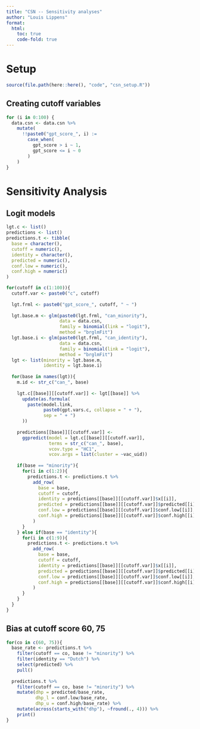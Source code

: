```yaml
---
title: "CSN -- Sensitivity analyses"
author: "Louis Lippens"
format:
  html:
    toc: true
    code-fold: true
---
```


# Setup
```r
source(file.path(here::here(), "code", "csn_setup.R"))
```

## Creating cutoff variables
```r
for (i in 0:100) {
  data.csn <- data.csn %>%
    mutate(
      !!paste0("gpt_score_", i) :=
        case_when(
          gpt_score > i ~ 1,
          gpt_score <= i ~ 0
        )
    )
}
```


# Sensitivity Analysis
## Logit models
```r
lgt.c <- list()
predictions <- list()
predictions.t <- tibble(
  base = character(),
  cutoff = numeric(),
  identity = character(),
  predicted = numeric(),
  conf.low = numeric(),
  conf.high = numeric()
)

for(cutoff in c(1:100)){
  cutoff.var <- paste0("c", cutoff)
  
  lgt.frml <- paste0("gpt_score_", cutoff, " ~ ")
  
  lgt.base.m <- glm(paste0(lgt.frml, "can_minority"),
                    data = data.csn,
                    family = binomial(link = "logit"),
                    method = "brglmFit")
  lgt.base.i <- glm(paste0(lgt.frml, "can_identity"),
                    data = data.csn,
                    family = binomial(link = "logit"),
                    method = "brglmFit")
  lgt <- list(minority = lgt.base.m,
              identity = lgt.base.i)
  
  for(base in names(lgt)){
    m.id <- str_c("can_", base)
    
    lgt.c[[base]][[cutoff.var]] <- lgt[[base]] %>%
      update(as.formula(
        paste(model.link,
              paste0(gpt.vars.c, collapse = " + "),
              sep = " + ")
      ))
    
    predictions[[base]][[cutoff.var]] <-
      ggpredict(model = lgt.c[[base]][[cutoff.var]],
                terms = str_c("can_", base),
                vcov.type = "HC1",
                vcov.args = list(cluster = ~vac_uid))
    
    if(base == "minority"){
      for(i in c(1:2)){
        predictions.t <- predictions.t %>%
          add_row(
            base = base,
            cutoff = cutoff,
            identity = predictions[[base]][[cutoff.var]]$x[[i]],
            predicted = predictions[[base]][[cutoff.var]]$predicted[[i]],
            conf.low = predictions[[base]][[cutoff.var]]$conf.low[[i]],
            conf.high = predictions[[base]][[cutoff.var]]$conf.high[[i]]
          )
      }
    } else if(base == "identity"){
      for(i in c(1:9)){
        predictions.t <- predictions.t %>%
          add_row(
            base = base,
            cutoff = cutoff,
            identity = predictions[[base]][[cutoff.var]]$x[[i]],
            predicted = predictions[[base]][[cutoff.var]]$predicted[[i]],
            conf.low = predictions[[base]][[cutoff.var]]$conf.low[[i]],
            conf.high = predictions[[base]][[cutoff.var]]$conf.high[[i]]
          )
      }
    }
  }
}
```

## Bias at cutoff score 60, 75
```r
for(co in c(60, 75)){
  base_rate <- predictions.t %>%
    filter(cutoff == co, base != "minority") %>%
    filter(identity == "Dutch") %>%
    select(predicted) %>%
    pull()
  
  predictions.t %>%
    filter(cutoff == co, base != "minority") %>%
    mutate(dhp = predicted/base_rate,
           dhp_l = conf.low/base_rate, 
           dhp_u = conf.high/base_rate) %>%
    mutate(across(starts_with("dhp"), ~fround(., 4))) %>%
    print()
}
```
